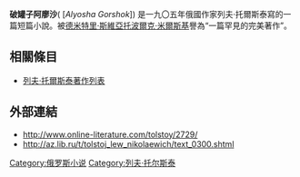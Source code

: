 '''破罐子阿廖沙'''({{lang-ru|Алеша Горшок}} [''Alyosha Gorshok'']) 是一九〇五年俄國作家列夫·托爾斯泰寫的一篇短篇小說。被[[德米特里·斯維亞托波爾克·米爾斯基|德米特里·斯維亞托波爾克·米爾斯基]]譽為“一篇罕見的完美著作”。

==相關條目==
*[[列夫·托爾斯泰著作列表|列夫·托爾斯泰著作列表]]

==外部連結==
*http://www.online-literature.com/tolstoy/2729/ {{Wayback|url=http://www.online-literature.com/tolstoy/2729/ |date=20100316120332 }} {{En}}
*http://az.lib.ru/t/tolstoj_lew_nikolaewich/text_0300.shtml {{Wayback|url=http://az.lib.ru/t/tolstoj_lew_nikolaewich/text_0300.shtml |date=20091201110600 }} {{ru icon}}

{{wikisource|破罐子阿廖沙}}

{{托爾斯泰}}

[[Category:俄罗斯小说|Category:俄罗斯小说]]
[[Category:列夫·托尔斯泰|Category:列夫·托尔斯泰]]